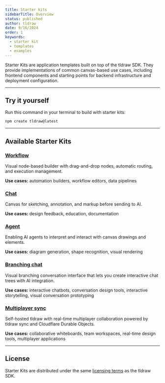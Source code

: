 ```yaml
---
title: Starter kits
sidebarTitle: Overview
status: published
author: tldraw
date: 9/16/2024
order: 1
keywords:
  - starter kit
  - templates
  - examples
---
```


Starter Kits are application templates built on top of the tldraw SDK. They provide implementations of common canvas-based use cases, including frontend components and starting points for backend infrastructure and deployment configuration.

---

## Try it yourself

Run this command in your terminal to build with starter kits:

```bash
npm create tldraw@latest
```

---

## Available Starter Kits

### [Workflow](/starter-kits/workflow)

Visual node-based builder with drag-and-drop nodes, automatic routing, and execution management.

**Use cases:** automation builders, workflow editors, data pipelines

### [Chat](/starter-kits/chat)

Canvas for sketching, annotation, and markup before sending to AI.

**Use cases:** design feedback, education, documentation

### [Agent](/starter-kits/agent)

Enabling AI agents to interpret and interact with canvas drawings and elements.

**Use cases:** diagram generation, shape recognition, visual rendering

### [Branching chat](/starter-kits/branching-chat)

Visual branching conversation interface that lets you create interactive chat trees with AI integration.

**Use cases:** interactive chatbots, conversation design tools, interactive storytelling, visual conversation prototyping

### [Multiplayer sync](/starter-kits/multiplayer)

Self-hosted tldraw with real-time multiplayer collaboration powered by tldraw sync and Cloudflare Durable Objects.

**Use cases:** collaborative whiteboards, team workspaces, real-time design tools, multiplayer applications

---

## License

Starter Kits are distributed under the same [licensing terms](/community/license) as the tldraw SDK.
